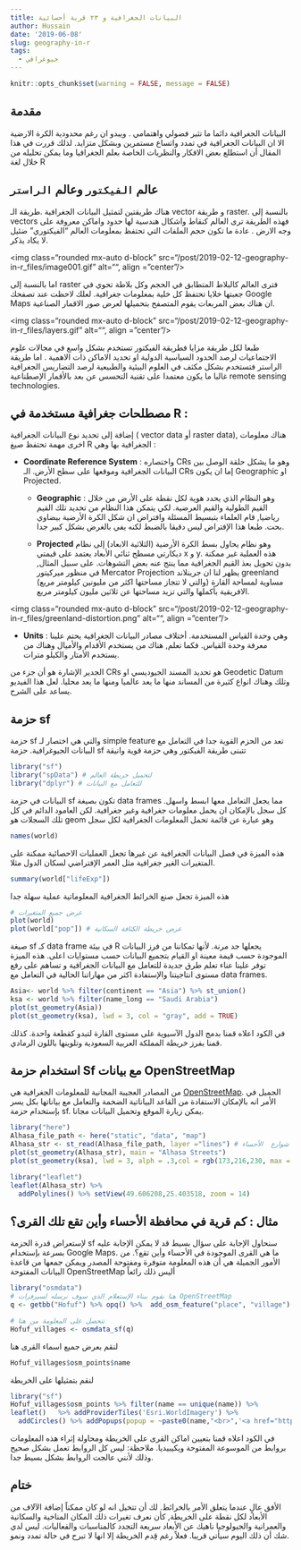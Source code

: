 ```yaml
---
title: البيانات الجغرافية و ٢٣ قرية أحسائية
author: Hussain
date: '2019-06-08'
slug: geography-in-r
tags:
  - جيوغرافي
---
```


```r
knitr::opts_chunk$set(warning = FALSE, message = FALSE)
```


## مقدمة 
البيانات الجغرافية دائما ما تثير فضولي واهتمامي . ويبدو ان رغم محدودية الكرة الارضية الا ان البيانات الجغرافية في تمدد واتساع مستمرين وبشكل متزايد. لذلك قررت في هذا المقال أن استطلع بعض الافكار والنظريات الخاصة بعلم الجغرافيا وما يمكن تحليله من خلال لغة R 

## عالم `الفيكتور` وعالم `الراستر`
هناك طريقتين لتمثيل البيانات الجغرافية .طريقة الـ vector و طريقة raster. بالنسبة إلى vectors فهذه الطريقة ترى العالم كنقاط واشكال هندسية لها حدود واماكن معروفة على وجه الارض . عادة ما تكون حجم الملفات التي تحتفظ بمعلومات العالم "الفيكتوري" ضئيل لا يكاد يذكر. 

<img class="rounded mx-auto d-block" src="/post/2019-02-12-geography-in-r_files/image001.gif" alt="", align = "center"/>

 اما بالنسبة إلى raster فترى العالم كالبلاط المتطابق في الحجم وكل بلاطة تحوي في جعبتها خلايا تحتفظ كل خلية بمعلومات جغرافية. لعلك لاحظت عند تصفحك  Google Maps ان هناك بعض المربعات يقوم المتصفح بتحميلها لعرض صور الاقمار الصناعية.

<img class="rounded mx-auto d-block" src="/post/2019-02-12-geography-in-r_files/layers.gif" alt="", align = "center"/>

طبعا لكل طريقة مزايا فطريقة الفيكتور تستخدم بشكل واسع في مجالات علوم الاجتماعيات لرصد الحدود السياسية الدولية او تحديد الاماكن ذات الاهمية . اما طريقة الراستر فتستخدم بشكل مكثف في العلوم البيئية والطبيعية لرصد التضاريس الجغرافية غالبا ما يكون معتمدا على تقنية التحسس عن بعد بالأقمار الإصطناعية remote sensing technologies. 


## مصطلحات جغرافية مستخدمة في R : 

إضافة إلى تحديد نوع البيانات الجغرافية ( vector data أو raster data), هناك معلومات اخرى مهمة تحتفظ صيغ R الجغرافية بها وهي :

- **Coordinate Reference System** : واختصاره CRs وهو ما يشكل حلقة الوصل بين البيانات الجغرافية وموقعها على سطح الأرض. الـ CRs إما ان يكون Geographic او Projected.  

  - **Geographic** : وهو النظام الذي يحدد هوية لكل نقطة على الأرض من خلال القيم الطولية والقيم العرضية. لكي يتمكن هذا النظام من تحديد تلك القيم رياضيا, قام العلماء بتبسيط المسئلة وافتراض ان شكل الكرة الأرضية بيضاوي بحت. طبعا هذا الإفتراض ليس دقيقا بالضبط لكنه يفي بالغرض بشكل كبير جدا. 

  - **Projected** وهو نظام يحاول بسط الكرة الأرضية (الثلاثية الابعاد) إلى نظام ديكارتي مسطح ثنائي الأبعاد يعتمد على قيمتي x و y. هذه العملية غير ممكنة بدون تحويل بعذ القيم الجغرافية مما ينتج عنه بعض التشوهات. على سبيل المثال, في منظور ميركيتور Mercator Projection يظهر لنا ان جرينلاند greenland (والتي لا تتجاز مساحتها اكثر من مليونين كيلومتر مربع) مساوية لمساحة القارة الافريقية بأكملها والتي تزيد مساحتها عن ثلاثين مليون كيلومتر مربع. 

<img class="rounded mx-auto d-block" src="/post/2019-02-12-geography-in-r_files/greenland-distortion.png" alt="", align = "center"/>


  - **Units** : وهي وحدة القياس المستخدمة. أختلاف مصادر البيانات الجغرافية يحتم علينا معرفة وحدة القياس. فكما تعلم, هناك من يستخدم الأقدام والأميال وهناك من يستخدم الأمتار والكيلو مترات. 

الجدير الإشارة هو أن جزء من CRs هو تحديد المسند الجيوديسي او Geodetic Datum وتلك وهناك انواع كثيرة من المساند منها ما يعد عالميا ومنها ما يعد محليا. لعل هذا الفيديو يساعد على الشرح. 
	
## حزمة sf 

حزمة sf والتي هي اختصار لـ simple feature تعد من الحزم القوية جدا في التعامل مع البيانات الجيوغرافية.
حزمة sf تتبنى طريقة الفيكتور وهي حزمة قوية وانيقة 

```r
library("sf") 
library("spData") # لتحميل خريطة العالم 
library("dplyr") # للتعامل مع البيانات
```

البيانات في حزمة sf تكون بصيغة data frames مما يجعل التعامل معها ابسط واسهل. 
كل سجل بالإمكان ان يحمل معلومات جغرافية وغير جغرافية. لكن العامود الدائم في كل تلك السجلات هو geom وهو عبارة عن قائمة تحمل المعلومات الجغرافية لكل سجل 

```r
names(world)
```

هذه الميزة في فصل البيانات الجغرافية عن غيرها تجعل العمليات الاحصائية ممكنة على المتغيرات الغير جغرافية مثل العمر الإفتراضي لسكان الدول مثلا. 


```r
summary(world["lifeExp"])
```

هذه الميزة تجعل صنع الخرائط الجغرافية المعلوماتية عملية سهلة جدا 

```r
# عرض جميع المتغيرات 
plot(world)
plot(world["pop"]) # عرض خريطة الكثافة السكانية 
```
 
صيغة sf  كـ data frame في بيئة R  يجعلها جد مرنة. لأنها تمكاننا من فرز البيانات الموجودة حسب قيمة معينة او القيام بتجميع البيانات حسب مستوايات اعلى. هذه الميزة توفر علينا عناء تعلم طرق جديدة للتعامل مع البيانات الجغرافية و تساهم على رفع مستوى انتاجيتنا والإستفادة اكثر من مهاراتنا الحالية في التعامل مع data frames. 


```r
Asia<- world %>% filter(continent == "Asia") %>% st_union() 
ksa <- world %>% filter(name_long == "Saudi Arabia") 
plot(st_geometry(Asia))
plot(st_geometry(ksa), lwd = 3, col = "gray", add = TRUE)


```

في الكود اعلاه قمنا بدمج الدول الآسيوية على مستوى القارة لتبدو كقطعة واحدة. كذلك قمنا بفرز خريطة المملكة العربية السعودية وتلوينها باللون الرمادي. 


## استخدام حزمة Sf مع بيانات OpenStreetMap

من المصادر العجيبة المجانية للمعلومات الجغرافية هي [OpenStreetMap](https://www.openstreetmap.org). الجميل في الأمر انه بالإمكان الاستفادة من القاعد البياناتية الضخمة والتعامل مع بياناتها بكل يسر بإستخدام حزمة sf. يمكن زيارة الموقع وتحميل البيانات مجانا. 

```r
library("here")
Alhasa_file_path <- here("static", "data", "map")
Alhasa_str <- st_read(Alhasa_file_path, layer ="lines") # تمثيل شوارع  الأحساء
plot(st_geometry(Alhasa_str), main = "Alhasa Streets") 
plot(st_geometry(ksa), lwd = 3, alph = .3,col = rgb(173,216,230, max = 255 ,alpha = 100), add = TRUE)
```
```r
library("leaflet")
leaflet(Alhasa_str) %>% 
  addPolylines() %>% setView(49.606208,25.403518, zoom = 14)

```



## مثال : كم قرية في محافظة الأحساء وأين تقع تلك القرى؟

لإستعراض قدرة الحزمة sf سنحاول الإجابة على سؤال بسيط قد لا يمكن الإجابة عليه بسرعة بإستخدام Google Maps. ما هي القرى الموجودة في الأحساء وأين تقع؟. من الأمور الجميلة هي أن هذه المعلومة متوفرة ومفتوحة المصدر ويمكن جمعها من قاعدة البيانات المفتوحة OpenStreetMap أليس ذلك رائعاً 


```r
library("osmdata")
# هنا نقوم ببناء الإستعلام الذي سوف نرسله لسيرفرات OpenStreetMap 
q <- getbb("Hofuf") %>% opq() %>%  add_osm_feature("place", "village")

# نتحصل على المعلومة من هنا
Hofuf_villages <- osmdata_sf(q)
```

لنقم بعرض جميع اسماء القرى  هنا

```r
Hofuf_villages$osm_points$name
```

لنقم بتمثيلها على الخريطة 

```r
library("sf")
Hofuf_villages$osm_points %>% filter(name == unique(name)) %>% 
leaflet()   %>% addProviderTiles('Esri.WorldImagery') %>%
  addCircles() %>% addPopups(popup = ~paste0(name,"<br>",'<a href="https://ar.wikipedia.org/wiki/',name,'">مزيد من المعلومات</a>'),options = popupOptions(closeOnClick = FALSE, openOnClick = TRUE)) %>% setView(49.606208,25.403518, zoom = 12)

```



في الكود اعلاه قمنا بتعيين اماكن القرى على الخريطة ومحاولة إثراء هذه المعلومات بروابط من الموسوعة المفتوحة ويكيبيديا. ملاحظة: ليس كل الروابط تعمل بشكل صحيح وذلك لأنني عالجت الروابط بشكل بسيط جدا. 

## ختام 

الأفق عالٍ عندما يتعلق الأمر بالخرائط. لك أن تتخيل انه لو كان ممكناً إضافة الآلاف من الأبعاد لكل نقطة على الخريطة, كأن نعرف تغيرات ذلك المكان المناخية والسكانية والعمرانية والجيولوجيا ناهيك عن الأبعاد سريعة التجدد كالمناسبات والفعاليات. ليس لدي شك أن ذلك اليوم سيأتي قريبا. فعلاً رغم قِدم الخريطة إلا انها لا تبرح في حالة تمدد ونمو. 
